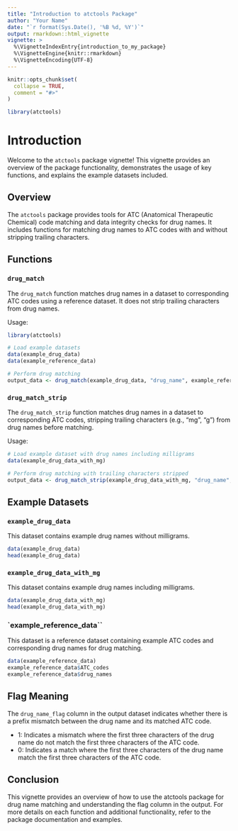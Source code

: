 ```yaml
---
title: "Introduction to atctools Package"
author: "Your Name"
date: "`r format(Sys.Date(), '%B %d, %Y')`"
output: rmarkdown::html_vignette
vignette: >
  %\VignetteIndexEntry{introduction_to_my_package}
  %\VignetteEngine{knitr::rmarkdown}
  %\VignetteEncoding{UTF-8}
---
```


```r
knitr::opts_chunk$set(
  collapse = TRUE,
  comment = "#>"
)
```

```r
library(atctools)
```


# Introduction

Welcome to the `atctools` package vignette! This vignette provides an overview of the package functionality, demonstrates the usage of key functions, and explains the example datasets included.

## Overview

The `atctools` package provides tools for ATC (Anatomical Therapeutic Chemical) code matching and data integrity checks for drug names. It includes functions for matching drug names to ATC codes with and without stripping trailing characters. 

## Functions

### `drug_match`

The `drug_match` function matches drug names in a dataset to corresponding ATC codes using a reference dataset. It does not strip trailing characters from drug names.

Usage:
```r
library(atctools)

# Load example datasets
data(example_drug_data)
data(example_reference_data)

# Perform drug matching
output_data <- drug_match(example_drug_data, "drug_name", example_reference_data)
```

### `drug_match_strip`


The `drug_match_strip` function matches drug names in a dataset to corresponding ATC codes, stripping trailing characters (e.g., "mg", "g") from drug names before matching.

Usage:

```r
# Load example dataset with drug names including milligrams
data(example_drug_data_with_mg)

# Perform drug matching with trailing characters stripped
output_data <- drug_match_strip(example_drug_data_with_mg, "drug_name", example_reference_data)
```

## Example Datasets

### `example_drug_data`


This dataset contains example drug names without milligrams.

```r
data(example_drug_data)
head(example_drug_data)
```
### `example_drug_data_with_mg`

This dataset contains example drug names including milligrams.

```r
data(example_drug_data_with_mg)
head(example_drug_data_with_mg)
```

### `example_reference_data``

This dataset is a reference dataset containing example ATC codes and corresponding drug names for drug matching.

```r
data(example_reference_data)
example_reference_data$ATC_codes
example_reference_data$drug_names
```


## Flag Meaning

The `drug_name_flag` column in the output dataset indicates whether there is a prefix mismatch between the drug name and its matched ATC code.

- 1: Indicates a mismatch where the first three characters of the drug name do not match the first three characters of the ATC code.
- 0: Indicates a match where the first three characters of the drug name match the first three characters of the ATC code.

## Conclusion

This vignette provides an overview of how to use the atctools package for drug name matching and understanding the flag column in the output. For more details on each function and additional functionality, refer to the package documentation and examples.


